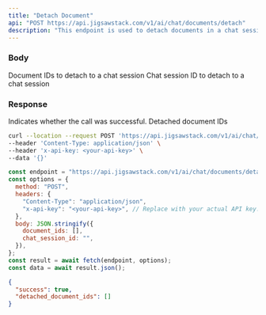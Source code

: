 ```yaml
---
title: "Detach Document"
api: "POST https://api.jigsawstack.com/v1/ai/chat/documents/detach"
description: "This endpoint is used to detach documents in a chat session."
---
```


### Body

<ParamField body="document_ids" type="array<string>">
  Document IDs to detach to a chat session
</ParamField>

<ParamField body="chat_session_id" type="string">
  Chat session ID to detach to a chat session
</ParamField>

<Snippet file="header.mdx" />

### Response

<ResponseField name="success" type="boolean">
  Indicates whether the call was successful.
</ResponseField>

<ResponseField name="detached_document_ids" type="string">
  Detached document IDs
</ResponseField>

<RequestExample>

```bash cURL
curl --location --request POST 'https://api.jigsawstack.com/v1/ai/chat/documents/detach' \
--header 'Content-Type: application/json' \
--header 'x-api-key: <your-api-key>' \
--data '{}'
```

```javascript Node.js
const endpoint = "https://api.jigsawstack.com/v1/ai/chat/documents/detach";
const options = {
  method: "POST",
  headers: {
    "Content-Type": "application/json",
    "x-api-key": "<your-api-key>", // Replace with your actual API key.
  },
  body: JSON.stringify({
    document_ids: [],
    chat_session_id: "",
  }),
};
const result = await fetch(endpoint, options);
const data = await result.json();
```

</RequestExample>

<ResponseExample>

```json Response
{
  "success": true,
  "detached_document_ids": []
}
```

</ResponseExample>
